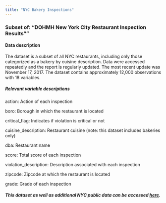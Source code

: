 ```yaml
---
title: "NYC Bakery Inspections"
---
```


### Subset of: "DOHMH New York City Restaurant Inspection Results""

#### Data description

The dataset is a subset of all NYC restaurants, including only those categorized as a bakery by cuisine description. Data were accessed repeatedly and the report is regularly updated. The most recent update was November 17, 2017. The dataset contains approximately 12,000 observations with 18 variables.

##### Relevant variable descriptions

action: Action of each inspection

boro: Borough in which the restaurant is located

critical_flag: Indicates if violation is critical or not

cuisine_description: Restaurant cuisine (note: this dataset includes bakeries only)

dba: Restaurant name

score: Total score of each inspection

violation_description: Description associated with each inspection

zipcode: Zipcode at which the restaurant is located

grade: Grade of each inspection


##### This dataset as well as additional NYC public data can be accessed <a href="https://opendata.cityofnewyork.us">here</a>.








